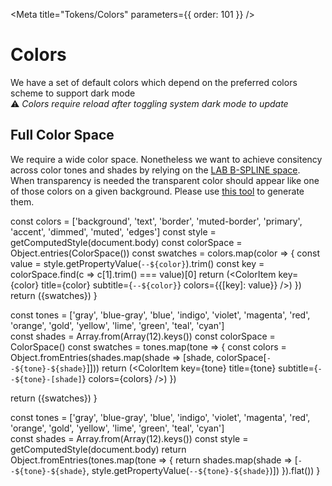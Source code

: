 
<Meta title="Tokens/Colors"  parameters={{ order: 101 }} />

# Colors

We have a set of default colors which depend on the preferred colors scheme to support dark mode  
⚠️ *Colors require reload after toggling system dark mode to update*

<!-- <MainColors/> -->
<DesignTokenDocBlock categoryName="Main Colors" viewType="table"></DesignTokenDocBlock>
<DesignTokenDocBlock categoryName="Status Colors" viewType="table"></DesignTokenDocBlock>

## Full Color Space

We require a wide color space. Nonetheless we want to achieve consitency across color tones and shades by relying on the [LAB B-SPLINE space](https://components.ai/theme/N9DlRkNZZagzZJTDi4Wr). When transparency is needed the transparent color should appear like one of those colors on a given background. Please use [this tool](https://observablehq.com/@fidel/transparentize) to generate them.

<FullColors/>

  const colors = ['background', 'text', 'border', 'muted-border', 'primary', 'accent', 'dimmed', 'muted', 'edges']
  const style = getComputedStyle(document.body)
  const colorSpace = Object.entries(ColorSpace())
  const swatches = colors.map(color => {
    const value = style.getPropertyValue(`--${color}`).trim()
    const key = colorSpace.find(c => c[1].trim() === value)[0]
    return (<ColorItem key={color} title={color} subtitle={`--${color}`} colors={{[key]: value}} />)
  })
  return (<ColorPalette>{swatches}</ColorPalette>)
}

  const tones = ['gray', 'blue-gray', 'blue', 'indigo', 'violet', 'magenta', 'red', 'orange', 'gold', 'yellow', 'lime', 'green', 'teal', 'cyan']  
  const shades = Array.from(Array(12).keys())
  const colorSpace = ColorSpace()
  const swatches = tones.map(tone => {
    const colors = Object.fromEntries(shades.map(shade => [shade, colorSpace[`--${tone}-${shade}`]]))
    return (<ColorItem key={tone} title={tone} subtitle={`--${tone}-[shade]`} colors={colors} />)
  })
  
  return (<ColorPalette>{swatches}</ColorPalette>)
}

  const tones = ['gray', 'blue-gray', 'blue', 'indigo', 'violet', 'magenta', 'red', 'orange', 'gold', 'yellow', 'lime', 'green', 'teal', 'cyan']  
  const shades = Array.from(Array(12).keys())
  const style = getComputedStyle(document.body)
  return Object.fromEntries(tones.map(tone => {
    return shades.map(shade => [`--${tone}-${shade}`, style.getPropertyValue(`--${tone}-${shade}`)])
  }).flat())
}
